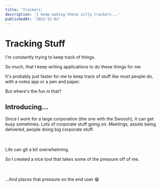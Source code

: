 ```yaml
---
title: 'Trackers'
description: 'I keep making these silly trackers...'
publishedAt: '2022-12-02'
---
```


# Tracking Stuff

<p>I'm constantly trying to keep track of things.</p>
<p>So much, that I keep writing applications to do these things for me</p>

It's probably just faster for me to keep track of stuff like most people do, with a notes app or a pen and paper.

<p>But where's the fun in that?</p>

## Introducing...

Since I work for a large corporation (the one with the Swoosh), it can get busy sometimes. Lots of corporate stuff going on. Meetings, assets being delivered, people doing big corporate stuff.

<br></br>
Life can git a bit overwhelming.

So I created a nice tool that takes some of the pressure off of me.

<br></br>
...And places that pressure on the end user 😁
